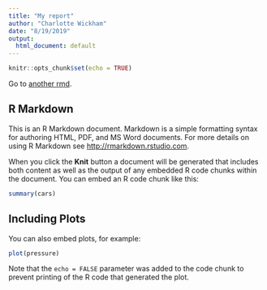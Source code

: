 ```yaml
---
title: "My report"
author: "Charlotte Wickham"
date: "8/19/2019"
output:
  html_document: default
---
```


```r
knitr::opts_chunk$set(echo = TRUE)
```

Go to [another rmd](another.html).

## R Markdown

This is an R Markdown document. Markdown is a simple formatting syntax for authoring HTML, PDF, and MS Word documents. For more details on using R Markdown see <http://rmarkdown.rstudio.com>.

When you click the **Knit** button a document will be generated that includes both content as well as the output of any embedded R code chunks within the document. You can embed an R code chunk like this:

```r
summary(cars)
```

## Including Plots

You can also embed plots, for example:

```r
plot(pressure)
```

Note that the `echo = FALSE` parameter was added to the code chunk to prevent printing of the R code that generated the plot.
